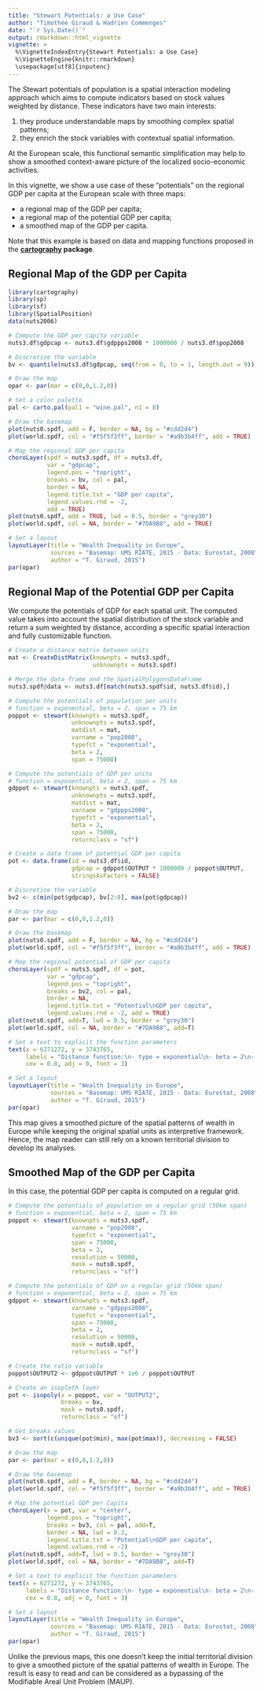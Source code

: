 ```yaml
---
title: "Stewart Potentials: a Use Case"
author: "Timothée Giraud & Hadrien Commenges"
date: "`r Sys.Date()`"
output: rmarkdown::html_vignette
vignette: >
  %\VignetteIndexEntry{Stewart Potentials: a Use Case}
  %\VignetteEngine{knitr::rmarkdown}
  \usepackage[utf8]{inputenc}
---
```


The Stewart potentials of population is a spatial interaction modeling approach which aims to compute indicators based on stock values weighted by distance. These indicators have two main interests:

1. they produce understandable maps by smoothing complex spatial patterns;
2. they enrich the stock variables with contextual spatial information.

At the European scale, this functional semantic simplification may help to show a smoothed context-aware picture of the localized socio-economic activities.

In this vignette, we show a use case of these "potentials" on the regional GDP per capita at the European scale with three maps:

* a regional map of the GDP per capita;
* a regional map of the potential GDP per capita;
* a smoothed map of the GDP per capita.

Note that this example is based on data and mapping functions proposed in the **[cartography]( https://cran.r-project.org/package=cartography) package**.  

## Regional Map of the GDP per Capita
```r
library(cartography)
library(sp)
library(sf)
library(SpatialPosition)
data(nuts2006)

# Compute the GDP per capita variable
nuts3.df$gdpcap <- nuts3.df$gdppps2008 * 1000000 / nuts3.df$pop2008

# Discretize the variable
bv <- quantile(nuts3.df$gdpcap, seq(from = 0, to = 1, length.out = 9))

# Draw the map
opar <- par(mar = c(0,0,1.2,0))

# Set a color palette
pal <- carto.pal(pal1 = "wine.pal", n1 = 8)

# Draw the basemap
plot(nuts0.spdf, add = F, border = NA, bg = "#cdd2d4")
plot(world.spdf, col = "#f5f5f3ff", border = "#a9b3b4ff", add = TRUE)

# Map the regional GDP per capita
choroLayer(spdf = nuts3.spdf, df = nuts3.df, 
           var = "gdpcap", 
           legend.pos = "topright",
           breaks = bv, col = pal, 
           border = NA, 
           legend.title.txt = "GDP per capita",
           legend.values.rnd = -2, 
           add = TRUE)
plot(nuts0.spdf, add = TRUE, lwd = 0.5, border = "grey30")
plot(world.spdf, col = NA, border = "#7DA9B8", add = TRUE)

# Set a layout
layoutLayer(title = "Wealth Inequality in Europe", 
            sources = "Basemap: UMS RIATE, 2015 - Data: Eurostat, 2008", 
            author = "T. Giraud, 2015")
par(opar)
```

## Regional Map of the Potential GDP per Capita
We compute the potentials of GDP for each spatial unit. The computed value takes into account the spatial distribution of the stock variable and return a sum weighted by distance, according a specific spatial interaction and fully customizable function.

```r
# Create a distance matrix between units
mat <- CreateDistMatrix(knownpts = nuts3.spdf, 
                        unknownpts = nuts3.spdf)

# Merge the data frame and the SpatialPolygonsDataFrame
nuts3.spdf@data <- nuts3.df[match(nuts3.spdf$id, nuts3.df$id),]

# Compute the potentials of population per units
# function = exponential, beta = 2, span = 75 km
poppot <- stewart(knownpts = nuts3.spdf, 
                  unknownpts = nuts3.spdf, 
                  matdist = mat,
                  varname = "pop2008", 
                  typefct = "exponential", 
                  beta = 2, 
                  span = 75000)

# Compute the potentials of GDP per units
# function = exponential, beta = 2, span = 75 km
gdppot <- stewart(knownpts = nuts3.spdf, 
                  unknownpts = nuts3.spdf, 
                  matdist = mat,
                  varname = "gdppps2008", 
                  typefct = "exponential", 
                  beta = 2,
                  span = 75000, 
                  returnclass = "sf")

# Create a data frame of potential GDP per capita
pot <- data.frame(id = nuts3.df$id, 
                  gdpcap = gdppot$OUTPUT * 1000000 / poppot$OUTPUT, 
                  stringsAsFactors = FALSE)

# Discretize the variable
bv2 <- c(min(pot$gdpcap), bv[2:8], max(pot$gdpcap))

# Draw the map
par <- par(mar = c(0,0,1.2,0))

# Draw the basemap
plot(nuts0.spdf, add = F, border = NA, bg = "#cdd2d4")
plot(world.spdf, col = "#f5f5f3ff", border = "#a9b3b4ff", add = TRUE)

# Map the regional potential of GDP per capita
choroLayer(spdf = nuts3.spdf, df = pot, 
           var = "gdpcap", 
           legend.pos = "topright",
           breaks = bv2, col = pal, 
           border = NA,
           legend.title.txt = "Potential\nGDP per capita",
           legend.values.rnd = -2, add = TRUE)
plot(nuts0.spdf, add=T, lwd = 0.5, border = "grey30")
plot(world.spdf, col = NA, border = "#7DA9B8", add=T)

# Set a text to explicit the function parameters
text(x = 6271272, y = 3743765, 
     labels = "Distance function:\n- type = exponential\n- beta = 2\n- span = 75 km", 
     cex = 0.8, adj = 0, font = 3)

# Set a layout
layoutLayer(title = "Wealth Inequality in Europe", 
            sources = "Basemap: UMS RIATE, 2015 - Data: Eurostat, 2008", 
            author = "T. Giraud, 2015")
par(opar)
```
This map gives a smoothed picture of the spatial patterns of wealth in Europe while keeping the original spatial units as interpretive framework. Hence, the map reader can still rely on a known territorial division to develop its analyses.


## Smoothed Map of the GDP per Capita
In this case, the potential GDP per capita is computed on a regular grid.
```r
# Compute the potentials of population on a regular grid (50km span)
# function = exponential, beta = 2, span = 75 km
poppot <- stewart(knownpts = nuts3.spdf, 
                  varname = "pop2008", 
                  typefct = "exponential", 
                  span = 75000, 
                  beta = 2, 
                  resolution = 50000, 
                  mask = nuts0.spdf, 
                  returnclass = "sf")

# Compute the potentials of GDP on a regular grid (50km span)
# function = exponential, beta = 2, span = 75 km
gdppot <- stewart(knownpts = nuts3.spdf, 
                  varname = "gdppps2008", 
                  typefct = "exponential", 
                  span = 75000, 
                  beta = 2, 
                  resolution = 50000, 
                  mask = nuts0.spdf, 
                  returnclass = "sf")

# Create the ratio variable
poppot$OUTPUT2 <- gdppot$OUTPUT * 1e6 / poppot$OUTPUT

# Create an isopleth layer
pot <- isopoly(x = poppot, var = "OUTPUT2",
               breaks = bv, 
               mask = nuts0.spdf, 
               returnclass = "sf")

# Get breaks values
bv3 <- sort(c(unique(pot$min), max(pot$max)), decreasing = FALSE)

# Draw the map
par <- par(mar = c(0,0,1.2,0))

# Draw the basemap
plot(nuts0.spdf, add = F, border = NA, bg = "#cdd2d4")
plot(world.spdf, col = "#f5f5f3ff", border = "#a9b3b4ff", add = TRUE)

# Map the potential GDP per Capita
choroLayer(x = pot, var = "center", 
           legend.pos = "topright",
           breaks = bv3, col = pal, add=T, 
           border = NA, lwd = 0.2,
           legend.title.txt = "Potential\nGDP per capita",
           legend.values.rnd = -2)
plot(nuts0.spdf, add=T, lwd = 0.5, border = "grey30")
plot(world.spdf, col = NA, border = "#7DA9B8", add=T)

# Set a text to explicit the function parameters
text(x = 6271272, y = 3743765, 
     labels = "Distance function:\n- type = exponential\n- beta = 2\n- span = 75 km", 
     cex = 0.8, adj = 0, font = 3)

# Set a layout
layoutLayer(title = "Wealth Inequality in Europe", 
            sources = "Basemap: UMS RIATE, 2015 - Data: Eurostat, 2008", 
            author = "T. Giraud, 2015")
par(opar)
```
Unlike the previous maps, this one doesn't keep the initial territorial division to give a smoothed picture of the spatial patterns of wealth in Europe. The result is easy to read and can be considered as a bypassing of the Modifiable Areal Unit Problem (MAUP).



